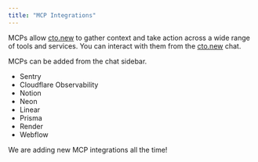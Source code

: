 ```yaml
---
title: "MCP Integrations"
---
```


MCPs allow [cto.new](http://cto.new) to gather context and take action across a wide range of tools and services. You can interact with them from the [cto.new](http://cto.new) chat.

MCPs can be added from the chat sidebar.

- Sentry
- Cloudflare Observability
- Notion
- Neon
- Linear
- Prisma
- Render
- Webflow

We are adding new MCP integrations all the time!